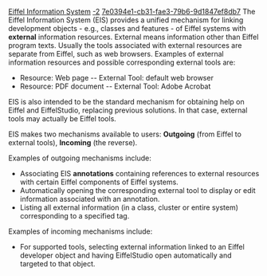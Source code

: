 [[Property:title|Eiffel Information System]]
[[Property:weight|-2]]
[[Property:uuid|7e0394e1-cb31-fae3-79b6-9d1847ef8db7]]
The Eiffel Information System (EIS) provides a unified mechanism for linking development objects - e.g., classes and features - of Eiffel systems with '''external''' information resources. External means information other than Eiffel program texts. Usually the tools associated with external resources are separate from Eiffel, such as web browsers. Examples of external information resources and possible corresponding external tools are: 
*  Resource: Web page -- External Tool: default web browser
*  Resource: PDF document -- External Tool: Adobe Acrobat

EIS is also intended to be the standard mechanism for obtaining help on Eiffel and EiffelStudio, replacing previous solutions. In that case, external tools may actually be Eiffel tools. 

EIS makes two mechanisms available to users: '''Outgoing''' (from Eiffel to external tools), '''Incoming''' (the reverse).

Examples of outgoing mechanisms include: 
*  Associating EIS '''annotations''' containing references to external resources with certain Eiffel components of Eiffel systems. 
*  Automatically opening the corresponding external tool to display or edit information associated with an annotation.
*  Listing all external information (in a class, cluster or entire system) corresponding to a specified tag.

Examples of incoming mechanisms include: 
*  For supported tools, selecting external information linked to an Eiffel developer object and having EiffelStudio open automatically and targeted to that object. 

